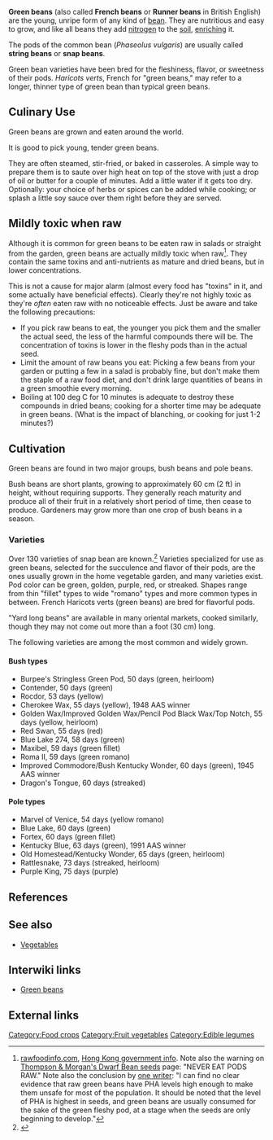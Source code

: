 '''Green beans''' (also called '''French beans''' or '''Runner beans''' in British English) are the young, unripe form of any kind of [[bean]]. They are nutritious and easy to grow, and like all beans they add [[nitrogen]] to the [[soil]], [[fertilizer|enriching]] it.

The pods of the common bean{{w|common bean}} (''Phaseolus vulgaris'') are usually called '''string beans''' or '''snap beans'''.

Green bean varieties have been bred for the fleshiness, flavor, or sweetness of their pods. ''Haricots verts'', French for "green beans," may refer to a longer, thinner type of green bean than typical green beans.

==Culinary Use==

Green beans are grown and eaten around the world. 

It is good to pick young, tender green beans. 

They are often steamed, stir-fried, or baked in casseroles. A simple way to prepare them is to saute over high heat on top of the stove with just a drop of oil or butter for a couple of minutes. Add a little water if it gets too dry. Optionally: your choice of herbs or spices can be added while cooking; or splash a little soy sauce over them right before they are served. 

== Mildly toxic when raw ==

Although it is common for green beans to be eaten raw in salads or straight from the garden, green beans are actually mildly toxic when raw<ref>[http://www.rawfoodinfo.com/real%20letters/ltr_greenbeans.html rawfoodinfo.com], [http://www.cfs.gov.hk/english/multimedia/multimedia_pub/multimedia_pub_fsf_13_02.html Hong Kong government info]. Note also the warning on [http://www.thompson-morgan.com/seeds1/product/149/1.html Thompson & Morgan's Dwarf Bean seeds] page: "NEVER EAT PODS RAW." Note also the conclusion by [http://davesgarden.com/guides/articles/view/2385/ one writer]: "I can find no clear evidence that raw green beans have PHA levels high enough to make them unsafe for most of the population. It should be noted that the level of PHA is highest in seeds, and green beans are usually consumed for the sake of the green fleshy pod, at a stage when the seeds are only beginning to develop."</ref>. They contain the same toxins and anti-nutrients as mature and dried beans, but in lower concentrations. 

This is not a cause for major alarm (almost every food has "toxins" in it, and some actually have beneficial effects). Clearly they're not highly toxic as they're ''often'' eaten raw with no noticeable effects. Just be aware and take the following precautions:

* If you pick raw beans to eat, the younger you pick them and the smaller the actual seed, the less of the harmful compounds there will be. The concentration of toxins is lower in the fleshy pods than in the actual seed.{{fact}}
* Limit the amount of raw beans you eat: Picking a few beans from your garden or putting a few in a salad is probably fine, but don't make them the staple of a raw food diet, and don't drink large quantities of beans in a green smoothie{{w|green smoothie}} every morning.
* Boiling at 100 deg C for 10 minutes is adequate to destroy these compounds in dried beans; cooking for a shorter time may be adequate in green beans.{{fact}} (What is the impact of blanching, or cooking for just 1-2 minutes?{{sp}})

==Cultivation==

Green beans are found in two major groups, bush beans and pole beans.

Bush beans are short plants, growing to approximately 60 cm (2 ft) in height, without requiring supports. They generally reach maturity and produce all of their fruit in a relatively short period of time, then cease to produce. Gardeners may grow more than one crop of bush beans in a season.

===Varieties===
Over 130 varieties of snap bean are known.<ref>{{cite book | title = Cornucopia II : a source book of edible plants | isbn = 0962808725 | last = Facciola | first = Stephen | publisher = Kampong Publications | year = 1998}}</ref> Varieties specialized for use as green beans, selected for the succulence and flavor of their pods, are the ones usually grown in the home vegetable garden, and many varieties exist. Pod color can be green, golden, purple, red, or streaked. Shapes range from thin "fillet" types to wide "romano" types and more common types in between. French Haricots verts (green beans) are bred for flavorful pods.

"Yard long beans" are available in many oriental markets, cooked similarly, though they may not come out more than a foot (30 cm) long.

The following varieties are among the most common and widely grown.

====Bush types====
* Burpee's Stringless Green Pod, 50 days (green, heirloom{{w|Heirloom plant}})
* Contender, 50 days (green)
* Rocdor, 53 days (yellow)
* Cherokee Wax, 55 days (yellow), 1948 AAS{{w|All-America Selections}} winner
* Golden Wax/Improved Golden Wax/Pencil Pod Black Wax/Top Notch, 55 days (yellow, heirloom)
* Red Swan, 55 days (red)
* Blue Lake 274, 58 days (green)
* Maxibel, 59 days (green fillet)
* Roma II, 59 days (green romano)
* Improved Commodore/Bush Kentucky Wonder, 60 days (green), 1945 AAS winner
* Dragon's Tongue, 60 days (streaked)

<!--[[Image:Noe beanpoles.jpg|thumb|200px|right|Green pole beans on beanpoles]]-->

====Pole types====
* Marvel of Venice, 54 days (yellow romano)
* Blue Lake, 60 days (green)
* Fortex, 60 days (green fillet)
* Kentucky Blue, 63 days (green), 1991 AAS winner
* Old Homestead/Kentucky Wonder, 65 days (green, heirloom)
* Rattlesnake, 73 days (streaked, heirloom)
* Purple King, 75 days (purple)

==References==
<references/>

== See also ==
*[[Vegetables]]{{w|Vegetable}}

== Interwiki links ==

* [[Wikipedia|Green beans]]

== External links ==

{{attrib wikipedia|Green bean}}

[[Category:Food crops]]
[[Category:Fruit vegetables]]
[[Category:Edible legumes]]